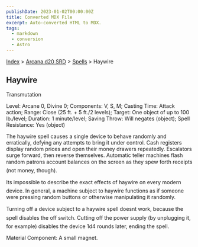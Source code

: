 ```yaml
---
publishDate: 2023-01-02T00:00:00Z
title: Converted MDX File
excerpt: Auto-converted HTML to MDX.
tags:
  - markdown
  - conversion
  - Astro
---
```






[Index](-index) > [Arcana d20 SRD](arcana-d20-srd-index) > [Spells](arcana-d20-srd-spells-index) > Haywire




## Haywire


Transmutation


Level: Arcane 0, Divine 0; Components: V, S, M; Casting Time: Attack action; Range: Close (25 ft. + 5 ft./2 levels); Target: One object of up to 100 lb./level; Duration: 1 minute/level; Saving Throw: Will negates (object); Spell Resistance: Yes (object)


The haywire spell causes a single device to behave randomly and erratically, defying any attempts to bring it under control. Cash registers display random prices and open their money drawers repeatedly. Escalators surge forward, then reverse themselves. Automatic teller machines flash random patrons account balances on the screen as they spew forth receipts (not money, though).


Its impossible to describe the exact effects of haywire on every modern device. In general, a machine subject to haywire functions as if someone were pressing random buttons or otherwise manipulating it randomly.


Turning off a device subject to a haywire spell doesnt work, because the spell disables the off switch. Cutting off the power supply (by unplugging it, for example) disables the device 1d4 rounds later, ending the spell.


Material Component: A small magnet.



